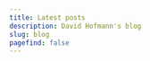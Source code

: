 ```yaml
---
title: Latest posts
description: David Hofmann's blog
slug: blog
pagefind: false
---
```



<LinkCard
    title="Compile-time checks for exhaustiveness in TypeScript"
    href="exhaustiveness-checks-in-typescript/"
    description="<img src='/blog/exhaustiveness-checks-in-typescript.jpg'></img><br>Exhaustiveness checks make sure that there is a suitable if/else or switch/case branch for every possible input that a function might process. Without these safeguards, unexpected input can lead to silent failures that are hard to spot. In TypeScript, exhaustiveness can be checked through the type system to identify missing code paths right at compile-time."
/>
